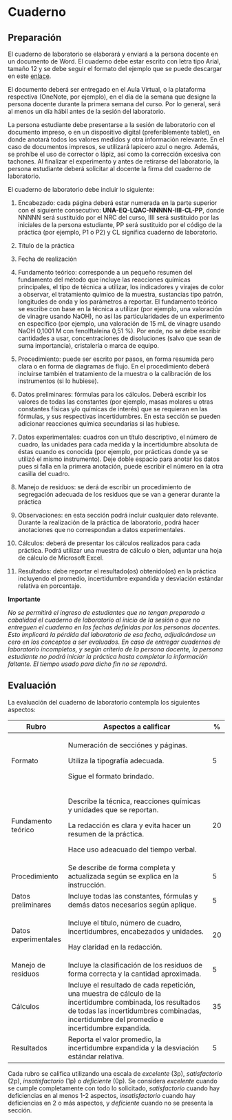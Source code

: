 # Cuaderno

## Preparación

El cuaderno de laboratorio se elaborará y enviará a la persona docente en un documento de Word. El cuaderno debe estar escrito con letra tipo Arial, tamaño 12 y se debe seguir el formato del ejemplo que se puede descargar en este [enlace](https://unaaccr-my.sharepoint.com/:w:/g/personal/leonardo_mena_rivera_una_ac_cr/EeG2Rnyc4jNMmp_ICBxUXKYBSllnf1tCmmMrGMQ04uK8PA?e=rNpRN5).

El documento deberá ser entregado en el Aula Virtual, o la plataforma respectiva (OneNote, por ejemplo), en el día de la semana que designe la persona docente durante la primera semana del curso. Por lo general, será al menos un día hábil antes de la sesión del laboratorio.

La persona estudiante debe presentarse a la sesión de laboratorio con el documento impreso, o en un dispositivo digital (preferiblemente tablet), en donde anotará todos los valores medidos y otra información relevante. En el caso de documentos impresos, se utilizará lapicero azul o negro. Además, se prohíbe el uso de corrector o lápiz, así como la corrección excesiva con tachones. Al finalizar el experimento y antes de retirarse del laboratorio, la persona estudiante deberá solicitar al docente la firma del cuaderno de laboratorio.

El cuaderno de laboratorio debe incluir lo siguiente:

1.  Encabezado: cada página deberá estar numerada en la parte superior con el siguiente consecutivo: **UNA-EQ-LQAC-NNNNN-IIII-CL-PP**, donde NNNNN será sustituido por el NRC del curso, IIII será sustituido por las iniciales de la persona estudiante, PP será sustituido por el código de la práctica (por ejemplo, P1 o P2) y CL significa cuaderno de laboratorio.

2.  Título de la práctica

3.  Fecha de realización

4.  Fundamento teórico: corresponde a un pequeño resumen del fundamento del método que incluye las reacciones químicas principales, el tipo de técnica a utilizar, los indicadores y virajes de color a observar, el tratamiento químico de la muestra, sustancias tipo patrón, longitudes de onda y los parámetros a reportar. El fundamento teórico se escribe con base en la técnica a utilizar (por ejemplo, una valoración de vinagre usando NaOH), no así las particularidades de un experimento en específico (por ejemplo, una valoración de 15 mL de vinagre usando NaOH 0,1001 M con fenolftaleína 0,51 %). Por ende, no se debe escribir cantidades a usar, concentraciones de disoluciones (salvo que sean de suma importancia), cristalería o marca de equipo.

5.  Procedimiento: puede ser escrito por pasos, en forma resumida pero clara o en forma de diagramas de flujo. En el procedimiento deberá incluirse también el tratamiento de la muestra o la calibración de los instrumentos (si lo hubiese).

6.  Datos preliminares: fórmulas para los cálculos. Deberá escribir los valores de todas las constantes (por ejemplo, masas molares u otras constantes físicas y/o químicas de interés) que se requieran en las fórmulas, y sus respectivas incertidumbres. En esta sección se pueden adicionar reacciones química secundarias si las hubiese.

7.  Datos experimentales: cuadros con un título descriptivo, el número de cuadro, las unidades para cada medida y la incertidumbre absoluta de éstas cuando es conocida (por ejemplo, por prácticas donde ya se utilizó el mismo instrumento). Deje doble espacio para anotar los datos pues si falla en la primera anotación, puede escribir el número en la otra casilla del cuadro.

8.  Manejo de residuos: se derá de escribir un procedimiento de segregación adecuada de los residuos que se van a generar durante la práctica

9.  Observaciones: en esta sección podrá incluir cualquier dato relevante. Durante la realización de la práctica de laboratorio, podrá hacer anotaciones que no correspondan a datos experimentales.

10. Cálculos: deberá de presentar los cálculos realizados para cada práctica. Podrá utilizar una muestra de cálculo o bien, adjuntar una hoja de cálculo de Microsoft Excel.

11. Resultados: debe reportar el resultado(os) obtenido(os) en la práctica incluyendo el promedio, incertidumbre expandida y desviación estándar relativa en porcentaje.

**Importante**

*No se permitirá el ingreso de estudiantes que no tengan preparado a cabalidad el cuaderno de laboratorio al inicio de la sesión o que no entreguen el cuaderno en las fechas definidas por las personas docentes. Esto implicará la pérdida del laboratorio de esa fecha, adjudicándose un cero en los conceptos a ser evaluados. En caso de entregar cuadernos de laboratorio incompletos, y según criterio de la persona docente, la persona estudiante no podrá iniciar la práctica hasta completar la información faltante. El tiempo usado para dicho fin no se repondrá.*

## Evaluación

La evaluación del cuaderno de laboratorio contempla los siguientes aspectos:

+----------------------+-------------------------------------------------------------------------------------------------------------------------------------------------------------------------------------------------------------+----+
| Rubro                | Aspectos a calificar                                                                                                                                                                                        | \% |
+======================+=============================================================================================================================================================================================================+====+
| Formato              | Numeración de secciónes y páginas.                                                                                                                                                                          | 5  |
|                      |                                                                                                                                                                                                             |    |
|                      | Utiliza la tipografía adecuada.                                                                                                                                                                             |    |
|                      |                                                                                                                                                                                                             |    |
|                      | Sigue el formato brindado.                                                                                                                                                                                  |    |
+----------------------+-------------------------------------------------------------------------------------------------------------------------------------------------------------------------------------------------------------+----+
| Fundamento teórico   | Describe la técnica, reacciones químicas y unidades que se reportan.                                                                                                                                        | 20 |
|                      |                                                                                                                                                                                                             |    |
|                      | La redacción es clara y evita hacer un resumen de la práctica.                                                                                                                                              |    |
|                      |                                                                                                                                                                                                             |    |
|                      | Hace uso adeacuado del tiempo verbal.                                                                                                                                                                       |    |
+----------------------+-------------------------------------------------------------------------------------------------------------------------------------------------------------------------------------------------------------+----+
| Procedimiento        | Se describe de forma completa y actualizada según se explica en la instrucción.                                                                                                                             | 5  |
+----------------------+-------------------------------------------------------------------------------------------------------------------------------------------------------------------------------------------------------------+----+
| Datos preliminares   | Incluye todas las constantes, fórmulas y demás datos necesarios según aplique.                                                                                                                              | 5  |
+----------------------+-------------------------------------------------------------------------------------------------------------------------------------------------------------------------------------------------------------+----+
| Datos experimentales | Incluye el título, número de cuadro, incertidumbres, encabezados y unidades.                                                                                                                                | 20 |
|                      |                                                                                                                                                                                                             |    |
|                      | Hay claridad en la redacción.                                                                                                                                                                               |    |
+----------------------+-------------------------------------------------------------------------------------------------------------------------------------------------------------------------------------------------------------+----+
| Manejo de residuos   | Incluye la clasificación de los residuos de forma correcta y la cantidad aproximada.                                                                                                                        | 5  |
+----------------------+-------------------------------------------------------------------------------------------------------------------------------------------------------------------------------------------------------------+----+
| Cálculos             | Incluye el resultado de cada repetición, una muestra de cálculo de la incertidumbre combinada, los resultados de todas las incertidumbres combinadas, incertidumbre del promedio e incertidumbre expandida. | 35 |
+----------------------+-------------------------------------------------------------------------------------------------------------------------------------------------------------------------------------------------------------+----+
| Resultados           | Reporta el valor promedio, la incertidumbre expandida y la desviación estándar relativa.                                                                                                                    | 5  |
+----------------------+-------------------------------------------------------------------------------------------------------------------------------------------------------------------------------------------------------------+----+

Cada rubro se califica utilizando una escala de *excelente* (3p), *satisfactorio* (2p), *insatisfactorio* (1p) o *deficiente* (0p). Se considera *excelente* cuando se cumple completamente con todo lo solicitado, *satisfactorio* cuando hay deficiencias en al menos 1-2 aspectos, *insatisfactorio* cuando hay deficiencias en 2 o más aspectos, y *deficiente* cuando no se presenta la sección.
